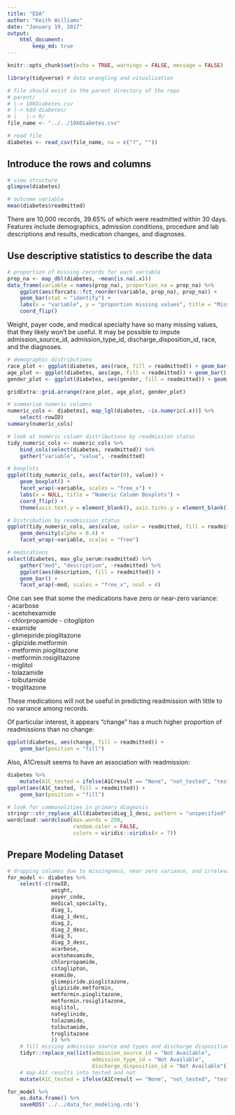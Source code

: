 ```yaml
---
title: "EDA"
author: "Keith Williams"
date: "January 19, 2017"
output: 
    html_document:
        keep_md: true
---
```


```r
knitr::opts_chunk$set(echo = TRUE, warnings = FALSE, message = FALSE)
```

```r
library(tidyverse) # data wrangling and visualization

# file should exist in the parent directory of the repo
# parent/
# |-> 10kDiabetes.csv
# |-> kdd-diabetes/
# |   |-> R/
file_name <- "../../10kDiabetes.csv"

# read file
diabetes <- read_csv(file_name, na = c("?", ""))
```

## Introduce the rows and columns  

```r
# view structure
glimpse(diabetes)

# outcome variable
mean(diabetes$readmitted)
```

There are 10,000 records, 39.65% of which were readmitted within 30 days. Features include demographics, admission conditions, procedure and lab descriptions and results, medication changes, and diagnoses.  

## Use descriptive statistics to describe the data  

```r
# proportion of missing records for each variable
prop_na <- map_dbl(diabetes, ~mean(is.na(.x)))
data_frame(variable = names(prop_na), proportion_na = prop_na) %>% 
    ggplot(aes(forcats::fct_reorder(variable, prop_na), prop_na)) +
    geom_bar(stat = "identity") +
    labs(x = "variable", y = "proportion missing values", title = "Missing Values") +
    coord_flip()
```

Weight, payer code, and medical specialty have so many missing values, that they likely won't be useful. It may be possible to impute admission_source_id, admission_type_id, discharge_disposition_id, race, and the diagnoses.  

```r
# demographic distributions
race_plot <- ggplot(diabetes, aes(race, fill = readmitted)) + geom_bar()
age_plot <- ggplot(diabetes, aes(age, fill = readmitted)) + geom_bar()
gender_plot <- ggplot(diabetes, aes(gender, fill = readmitted)) + geom_bar()

gridExtra::grid.arrange(race_plot, age_plot, gender_plot)
```

```r
# summarise numeric columns
numeric_cols <- diabetes[, map_lgl(diabetes, ~is.numeric(.x))] %>% 
    select(-rowID)
summary(numeric_cols)

# look at numeric column distributions by readmission status
tidy_numeric_cols <- numeric_cols %>% 
    bind_cols(select(diabetes, readmitted)) %>% 
    gather("variable", "value", -readmitted)

# boxplots
ggplot(tidy_numeric_cols, aes(factor(0), value)) + 
    geom_boxplot() + 
    facet_wrap(~variable, scales = "free_x") +
    labs(x = NULL, title = "Numeric Column Boxplots") +
    coord_flip() +
    theme(axis.text.y = element_blank(), axis.ticks.y = element_blank())

# Distribution by readmission status
ggplot(tidy_numeric_cols, aes(value, color = readmitted, fill = readmitted)) +
    geom_density(alpha = 0.4) + 
    facet_wrap(~variable, scales = "free")
```

```r
# medications
select(diabetes, max_glu_serum:readmitted) %>% 
    gather("med", "description", -readmitted) %>% 
    ggplot(aes(description, fill = readmitted)) +
    geom_bar() +
    facet_wrap(~med, scales = "free_x", ncol = 4)
```

One can see that some the medications have zero or near-zero variance:  
    - acarbose  
    - acetohexamide  
    - chlorpropamide
    - citoglipton  
    - examide  
    - glimepiride:pioglitazone  
    - glipizide.metformin  
    - metformin.pioglitazone  
    - metformin.rosiglitazone  
    - miglitol  
    - tolazamide  
    - tolbutamide  
    - troglitazone  
    
These medications will not be useful in predicting readmission with little to no variance among records.    

Of particular interest, it appears "change" has a much higher proportion of readmissions than no change:  
```r
ggplot(diabetes, aes(change, fill = readmitted)) + 
    geom_bar(position = "fill")
```

Also, A1Cresult seems to have an association with readmission:  
```r
diabetes %>% 
    mutate(A1C_tested = ifelse(A1Cresult == "None", "not_tested", "tested")) %>% 
ggplot(aes(A1C_tested, fill = readmitted)) +
    geom_bar(position = "fill")
```

```r
# look for commonalities in primary diagnosis
stringr::str_replace_all(diabetes$diag_1_desc, pattern = "unspecified", "") %>% 
wordcloud::wordcloud(max.words = 250, 
                     random.color = FALSE, 
                     colors = viridis::viridis(n = 7))
```

## Prepare Modeling Dataset

```r
# dropping columns due to missingness, near zero variance, and irrelevance for modeling (IDs)
for_model <- diabetes %>% 
    select(-c(rowID,
              weight,
              payer_code,
              medical_specialty,
              diag_1,
              diag_1_desc,
              diag_2,
              diag_2_desc,
              diag_3,
              diag_3_desc,
              acarbose,
              acetohexamide,
              chlorpropamide,
              citoglipton,
              examide,
              glimepiride.pioglitazone,
              glipizide.metformin,
              metformin.pioglitazone,
              metformin.rosiglitazone,
              miglitol,
              nateglinide,
              tolazamide,
              tolbutamide,
              troglitazone
              )) %>% 
    # fill missing admission source and types and discharge disposition with 'Not Available'
    tidyr::replace_na(list(admission_source_id = "Not Available", 
                           admission_type_id = "Not Available",
                           discharge_disposition_id = "Not Available")) %>% 
    # map A1C results into tested and not
    mutate(A1C_tested = ifelse(A1Cresult == "None", "not_tested", "tested"))
```

```r
for_model %>% 
    as.data.frame() %>% 
    saveRDS('../../data_for_modeling.rds')
```

